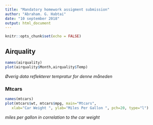 ```yaml
---
title: "Mandatory homework assigment submission"
author: "Abraham. G. Habtai"
date: "10 september 2018"
output: html_document
---
```


```r
knitr::opts_chunk$set(echo = FALSE)
```

## Airquality
```r
names(airquality)
plot(airquality$Month,airquality$Temp)  
```


*Øverig data reflekterer tempratur for denne måneden*

### Mtcars
```r
names(mtcars)
plot(mtcars$wt, mtcars$mpg, main="Mtcars", 
   xlab="Car Weight ", ylab="Miles Per Gallon ", pch=20, type="l") 
```



*miles per gallon in correlation to the car weight*



